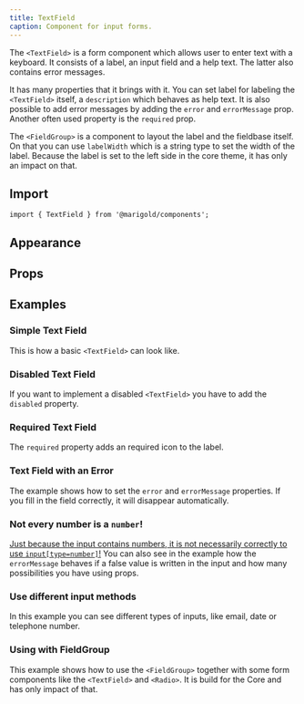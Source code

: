 ```yaml
---
title: TextField
caption: Component for input forms.
---
```


The `<TextField>` is a form component which allows user to enter text with a keyboard. It consists of a label, an input field and a help text. The latter also contains error messages.

It has many properties that it brings with it. You can set label for labeling the `<TextField>` itself, a `description` which behaves as help text. It is also possible to add error messages by adding the `error` and `errorMessage` prop. Another often used property is the `required` prop.

The `<FieldGroup>` is a component to layout the label and the fieldbase itself. On that you can use `labelWidth` which is a string type to set the width of the label. Because the label is set to the left side in the core theme, it has only an impact on that.

## Import

```tsx
import { TextField } from '@marigold/components';
```

## Appearance

<AppearanceTable component={title} />

## Props

<PropsTable componentFile="TextField.tsx" />

## Examples

### Simple Text Field

This is how a basic `<TextField>` can look like.

<ComponentDemo file="./textfield-basic.demo.tsx" />

### Disabled Text Field

If you want to implement a disabled `<TextField>` you have to add the `disabled` property.

<ComponentDemo file="./textfield-disabled.demo.tsx" />

### Required Text Field

The `required` property adds an required icon to the label.

<ComponentDemo file="./textfield-req.demo.tsx" />

### Text Field with an Error

The example shows how to set the `error` and `errorMessage` properties. If you fill in the field correctly, it will disappear automatically.

<ComponentDemo file="./textfield-error.demo.tsx" />

### Not every number is a `number`!

[Just because the input contains numbers, it is not necessarily correctly to use `input[type=number]`!](https://www.coywolf.news/webmaster/accessible-number-input/) You can also see in the example how the `errorMessage` behaves if a false value is written in the input and how many possibilities you have using props.

<ComponentDemo file="./textfield-number.demo.tsx" />

### Use different input methods

In this example you can see different types of inputs, like email, date or telephone number.

<ComponentDemo file="./textfield-types.demo.tsx" />

### Using with FieldGroup

This example shows how to use the `<FieldGroup>` together with some form components like the `<TextField>` and `<Radio>`. It is build for the Core and has only impact of that.

<ComponentDemo file="./textfield-group.demo.tsx" />
